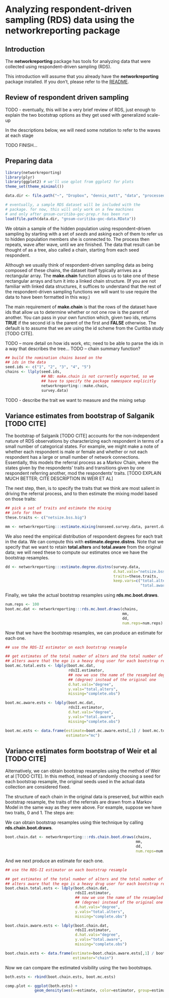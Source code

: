 <!--
%\VignetteEngine{knitr::knitr}
%\VignetteIndexEntry{respondent-driven sampling}
-->
Analyzing respondent-driven sampling (RDS) data using the **networkreporting** package
======================================================================================

Introduction
------------

The **networkreporting** package has tools for analyzing data that were collected
using respondent-driven sampling (RDS).

This introduction will assume that you already have the **networkreporting**
package installed. If you don't, please refer to the [README](https://github.com/dfeehan/networkreporting/blob/master/README.md). 

Review of respondent driven sampling
------------------------------------

TODO - eventually, this will be a very brief review of RDS, just enough to
explain the two bootstrap options as they get used with generalized scale-up

In the descriptions below, we will need some notation to refer to the waves
at each stage

TODO FINISH...

Preparing data
--------------

```r
library(networkreporting)
library(plyr)
library(ggplot2) # we'll use qplot from ggplot2 for plots
theme_set(theme_minimal())

data.dir <- file.path("~", "Dropbox", "dennis_matt", "data", "processed")

# eventually, a sample RDS dataset will be included with the
# package. for now, this will only work on a few machines
# and only after gnsum-curitiba-goc-prep.r has been run
load(file.path(data.dir, "gnsum-curitiba-goc-data.RData"))
```

We obtain a sample of the hidden population using respondent-driven sampling
by starting with a set of *seeds* and asking each of them to refer us to
hidden population members she is connected to. The process then repeats,
wave after wave, until we are finished.  The data that result can be thought
of as a tree, also called a chain, starting from each seed respondent.

Although we usually think of respondent-driven sampling data as being composed
of these chains, the dataset itself typically arrives as a rectangular array.
The **make.chain** function allows us to take one of these rectangular arrays and
turn it into a linked chain structure. (If you are not familiar with linked data
structures, it suffices to understand that the rest of the respondent-driven sampling
functions we will want to use require the data to have been formatted in this way.)

The main requirement of **make.chain** is that the rows of the dataset have ids
that allow us to determine whether or not one row is the parent of another. You
can pass in your own function which, given two ids, returns **TRUE** if the second id
is the parent of the first and **FALSE** otherwise. The default is to assume that
we are using the id scheme from the Curitiba study [TODO CITE].

TODO -- more detail on how ids work, etc; need to be able to parse the ids in a way
        that describes the tree...
TODO -- chain summary function?

```r
## build the nomination chains based on the
## ids in the data
seed.ids <- c("1", "2", "3", "4", "5")
chains <- llply(seed.ids,
                ## NB: make.chain is not currently exported, so we
                ## have to specify the package namespace explicitly
                networkreporting:::make.chain,
                survey.data)
```

TODO - describe the trait we want to measure and the mixing setup


Variance estimates from bootstrap of Salganik [TODO CITE]
---------------------------------------------------------

The bootstrap of Salganik [TODO CITE] accounts for the non-independent nature
of RDS observations by characterizing each respondent in terms of a small number
of categorical states. For example, we might make a note of whether each respondent
is male or female and whether or not each respondent has a large or small number of
network connections. Essentially, this models the referral process as a Markov Chain,
where the states given by the respondents' traits and transitions given by one 
respondent referring another, mod the respondents' traits. [TODO EXPLAIN MUCH BETTER;
CITE DESCRIPTION IN WEIR ET AL]

The next step, then, is to specify the traits that we think are most salient in
driving the referral process, and to then estimate the mixing model based on
those traits:

```r
## pick a set of traits and estimate the mixing
## info for them
these.traits <- c("netsize.bss.big")

mm <- networkreporting:::estimate.mixing(nonseed.survey.data, parent.data, these.traits)
```

We also need the empirical distribution of respondent degrees for each trait in
the data. We can compute this with **estimate.degree.distns**. Note that we
specify that we want to retain **total.alters** and **total.aware** from the
original data; we will need these to compute our estimates once we have the
bootstrap resamples.

```r
dd <- networkreporting:::estimate.degree.distns(survey.data,
                                                d.hat.vals="netsize.bss",
                                                traits=these.traits,
                                                keep.vars=c("total.alters",
                                                            "total.aware"))
```

Finally, we take the actual bootstrap resamples using **rds.mc.boot.draws**. 
```r
num.reps <- 100
boot.mc.dat <- networkreporting:::rds.mc.boot.draws(chains,
                                                    mm,
                                                    dd,
                                                    num.reps=num.reps)
```

Now that we have the bootstrap resamples, we can produce an estimate for each
one.

```r
## use the RDS-II estimator on each bootstrap resample

## get estimates of the total number of alters and the total number of
## alters aware that the ego is a heavy drug user for each bootstrap rep
boot.mc.total.ests <- ldply(boot.mc.dat,
                            rdsII.estimator,
                            ## now we use the name of the resampled degree
                            ## (degree) instead of the original one
                            d.hat.vals="degree",
                            y.vals="total.alters",
                            missing="complete.obs")

boot.mc.aware.ests <- ldply(boot.mc.dat,
                            rdsII.estimator,
                            d.hat.vals="degree",
                            y.vals="total.aware",
                            missing="complete.obs")

boot.mc.ests <- data.frame(estimate=boot.mc.aware.ests[,1] / boot.mc.total.ests[,1],
                           estimator="mc")

```

Variance estimates form bootstrap of Weir et al [TODO CITE]
-----------------------------------------------------------

Alternatively, we can obtain bootstrap resamples using the method
of Weir et al [TODO CITE]. In this method, instead of randomly
choosing a seed for each bootstrap resample, the original seeds used
in the actual data collection are considered fixed. 

The structure of each chain in the original data is preserved, but
within each bootstrap resample, the traits of the referrals are
drawn from a Markov Model in the same way as they were above. For example,
suppose we have two traits, 0 and 1. The steps are:


We can obtain bootstrap resamples using thie technique by calling 
**rds.chain.boot.draws**.

```r
boot.chain.dat <- networkreporting:::rds.chain.boot.draws(chains,
                                                          mm,
                                                          dd,
                                                          num.reps=num.reps)
```

And we next produce an estimate for each one.

```r
## use the RDS-II estimator on each bootstrap resample

## get estimates of the total number of alters and the total number of
## alters aware that the ego is a heavy drug user for each bootstrap rep
boot.chain.total.ests <- ldply(boot.chain.dat,
                               rdsII.estimator,
                               ## now we use the name of the resampled degree
                               ## (degree) instead of the original one
                               d.hat.vals="degree",
                               y.vals="total.alters",
                               missing="complete.obs")

boot.chain.aware.ests <- ldply(boot.chain.dat,
                               rdsII.estimator,
                               d.hat.vals="degree",
                               y.vals="total.aware",
                               missing="complete.obs")

boot.chain.ests <- data.frame(estimate=boot.chain.aware.ests[,1] / boot.chain.total.ests[,1],
                              estimator="chain")

```

Now we can compare the estimated visibility using the two bootstraps.

```r
both.ests <- rbind(boot.chain.ests, boot.mc.ests)

comp.plot <- ggplot(both.ests) +
             geom_density(aes(x=estimate, color=estimator, group=estimator))
```




